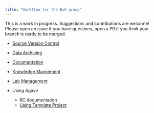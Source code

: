 ```yaml
---
title: "Workflow for the BiG group"
---
```


:::{.callout-note}
This is a work in progress. Suggestions and contributions are welcome! Please open an issue if you have questions, open a PR if you think your branch is ready to be merged.
:::


* [Source Version Control](./git.qmd)

* [Data Archiving](./gd.qmd)

* [Documentation](./documentation.qmd)

* [Knowledge Mangement](./knowledge.qmd)

* [Lab Management](./lab.qmd)
* Using Agave

  + [RC documentation](https://asurc.atlassian.net/wiki/spaces/RC/pages/46268520/Documentation)
  + [Using Template Project](./agave-template.qmd)


